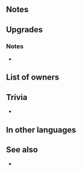 {{SkillPage Tabs}}{{Weapon Infobox
|tagid=SID_祝祭の剣＋
|weaponType=Sword
|might=14
|range=1
|effect=If unit is adjacent to an ally, grants Atk/Spd/Def/Res+3 during combat.
|cost=300
|exclusive=0
|statModifiers=0,14,0,0,0
|userVersion1=
|userVersion2=
|userVersion3=
|userVersion4=
|refinePaths=default
|refineSP=350
|refineMedals=500
|refineStones=50
|properties=
}}
==Notes==
{{Combat boosts}}
==Upgrades==
{{Weapon Upgrade List}}
===Notes===
*
==List of owners==
{{Skill Hero List}}
==Trivia==
*
==In other languages==
{{OtherLanguages
|japanese=祝祭の剣＋
|german=Herzensklinge+
|spanishEU=Hoja romántica +
|spanishLA=Filo romántico +
|french=Lame du cœur +
|italian=Lama del cuore+
|chineseTW=祝祭之劍＋
|portuguese=Espada coração+
}}
==See also==
* 
{{Weapons Navbox}}